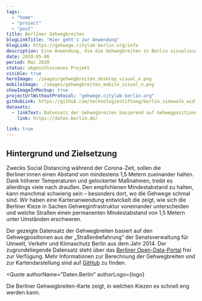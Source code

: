```yaml
---
tags:
  - "home"
  - "project"
  - "post"
title: Berliner Gehwegbreiten
blogLinkTitle: "Hier geht's zur Anwendung"
blogLink: https://gehwege.citylab-berlin.org/info
description: Eine Anwendung, die die Gehwegbreiten in Berlin visualisiert
date: 2020-05-06
period: Mai 2020
status: abgeschlossenes Projekt
visible: true
heroImage: ./images/gehwegbreiten_desktop_visual_n.png
mobileImage: ./images/gehwegbreiten_mobile_visual_n.png
showImageInMockup: true
projectUrlWithoutProtocol: "gehwege.citylab-berlin.org"
gitHubLink: https://github.com/technologiestiftung/berlin_sidewalk_widths
datasets:
  - linkText: Datensatz der Gehwegbreiten basierend auf Gehwegpositionen aus „Straßenbefahrung“ der Senatsverwaltung für Umwelt, Verkehr und Klimaschutz Berlin (2014)
    link: https://daten.berlin.de/

link: true
---
```


## Hintergrund und Zielsetzung

Zwecks Social Distancing während der Corona-Zeit, sollen die Berliner:innen einen Abstand von mindestens 1,5 Metern zueinander halten. Dank höherer Temperaturen und gelockerter Maßnahmen, treibt es allerdings viele nach draußen. Den empfohlenen Mindestabstand zu halten, kann manchmal schwierig sein – besonders dort, wo die Gehwege schmal sind. Wir haben eine Kartenanwendung entwickelt die zeigt, wie sich die Berliner Kieze in Sachen Gehweginfrastruktur voneinander unterscheiden und welche Straßen einen permanenten Mindestabstand von 1,5 Metern unter Umständen erschweren.

Der gezeigte Datensatz der Gehwegbreiten basiert auf den Gehwegpositionen aus der „Straßenbefahrung“ der Senatsverwaltung für Umwelt, Verkehr und Klimaschutz Berlin aus dem Jahr 2014. Der zugrundeliegende Datensatz steht über das [Berliner Open-Data-Portal](https://daten.berlin.de/datensaetze/straßenbefahrung-2014-gehweg-wfs-0) frei zur Verfügung. Mehr Informationen zur Berechnung der Gehwegbreiten und zur Kartendarstellung sind auf [GitHub](https://github.com/technologiestiftung/berlin_sidewalk_widths) zu finden.



<Quote
  authorName="Daten.Berlin"
  authorLogo={logo}
>
  Die Berliner Gehwegbreiten-Karte zeigt, in welchen Kiezen es schnell eng werden kann.
</Quote>